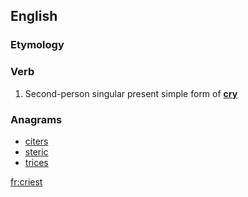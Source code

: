 ==English==

===Etymology===
{{suffix|cry|est|lang=en}}

===Verb===
{{head|en|verb form}}

# {{label|en|archaic}} Second-person singular present simple form of '''[[cry]]'''

===Anagrams===
* [[citers#English|citers]]
* [[steric#English|steric]]
* [[trices#English|trices]]

[[fr:criest]]